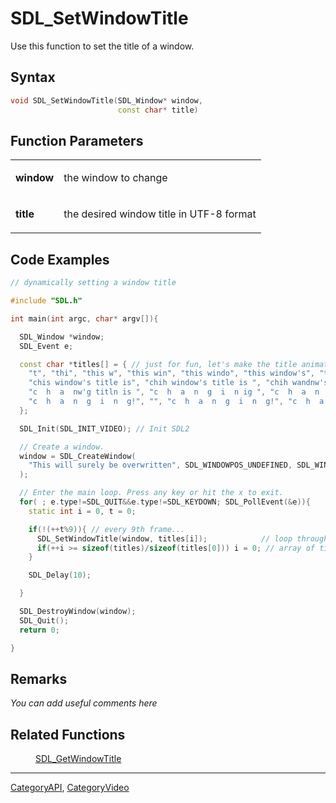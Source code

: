 
= SDL_SetWindowTitle =
Use this function to set the title of a window.


== Syntax ==
<syntaxhighlight lang='c++'>
void SDL_SetWindowTitle(SDL_Window* window,
                        const char* title)
</syntaxhighlight>

== Function Parameters ==
{|
|'''window'''
|the window to change
|-
|'''title'''
|the desired window title in UTF-8 format
|}

== Code Examples ==
<syntaxhighlight lang='c++'>
// dynamically setting a window title

#include "SDL.h"

int main(int argc, char* argv[]){

  SDL_Window *window;
  SDL_Event e;

  const char *titles[] = { // just for fun, let's make the title animate like a marquee and annoy users
    "t", "thi", "this w", "this win", "this windo", "this window's", "this window's ti", "this window's title",
    "chis window's title is", "chih window's title is ", "chih wandnw's title is ", "c  h wandnw'g title is ",
    "c  h  a  nw'g titln is ", "c  h  a  n  g  i  n ig ", "c  h  a  n  g  i  n  g!", "",
    "c  h  a  n  g  i  n  g!", "", "c  h  a  n  g  i  n  g!", "c  h  a  n  g  i  n  g!"
  };

  SDL_Init(SDL_INIT_VIDEO); // Init SDL2

  // Create a window.
  window = SDL_CreateWindow(
    "This will surely be overwritten", SDL_WINDOWPOS_UNDEFINED, SDL_WINDOWPOS_UNDEFINED, 320, 240, SDL_WINDOW_RESIZABLE
  );

  // Enter the main loop. Press any key or hit the x to exit.
  for( ; e.type!=SDL_QUIT&&e.type!=SDL_KEYDOWN; SDL_PollEvent(&e)){
    static int i = 0, t = 0;

    if(!(++t%9)){ // every 9th frame...
      SDL_SetWindowTitle(window, titles[i]);            // loop through the
      if(++i >= sizeof(titles)/sizeof(titles[0])) i = 0; // array of titles
    }

    SDL_Delay(10);

  }

  SDL_DestroyWindow(window);
  SDL_Quit();
  return 0;

}
</syntaxhighlight>

== Remarks ==
''You can add useful comments here''

== Related Functions ==
:[[SDL_GetWindowTitle]]

----
[[CategoryAPI]], [[CategoryVideo]]
